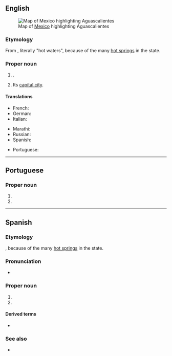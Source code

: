 ==English==
{{wikipedia|lang=en}}
[[File:Mexico map, MX-AGU.svg|thumb|Map of [[Mexico]] highlighting Aguascalientes]]

===Etymology===
From {{bor|en|es|Aguascalientes}}, literally "hot waters", because of the many [[hot spring]]s in the state.

===Proper noun===
{{en-proper noun}}

# {{place|en|state|c/Mexico}}.
# Its [[capital city]].

====Translations====
{{trans-top|state of Mexico}}
* French: {{t+|fr|Aguascalientes|m}}
* German: {{t+|de|Aguascalientes|m}}
* Italian: {{t|it|Aguascalientes|m}}
{{trans-mid}}
* Marathi: {{t|mr|आगुआस्कालिएन्तेस|n}}
* Russian: {{t+|ru|Агуаскалье́нтес}}
* Spanish: {{t+|es|Aguascalientes|m}}
{{trans-bottom}}

{{trans-top|city in Mexico}}
* Portuguese: {{t|pt|Aguascalientes|f}}
{{trans-mid}}
{{trans-bottom}}

----

==Portuguese==

===Proper noun===
{{pt-proper noun|f}}

# {{place|pt|state|c/Mexico|t1=Aguascalientes}}
# {{place|pt|city/state capital|s/Aguascalientes|c/Mexico|t1=Aguascalientes}}

----

==Spanish==
{{wikipedia|lang=es}}

===Etymology===
{{compound|es|aguas|calientes|t1=waters|t2=hot}}, because of the many [[hot spring]]s in the state.

===Pronunciation===
{{es-IPA|águascaliéntes}}
* {{audio|es|ES-Aguascalientes.ogg|Audio}}

===Proper noun===
{{es-proper noun|m}}

# {{place|es|state|c/Mexico}}
# {{place|es|city|c/Mexico}}

====Derived terms====
* {{l|es|aguascalentense}}

===See also===
* {{l|es|hidrocálido}}
